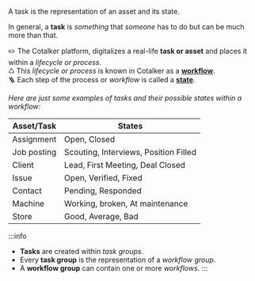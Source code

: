 

<span className="hero__subtitle">A task is the representation of an asset and its state.</span>

In general, a **task** is _something_ that _someone_ has to do but can be much more than that.

<div className="margin margin-left--lg">

✏️ The Cotalker platform, digitalizes a real-life **task or asset** and places it within a _lifecycle or process_.  
♺ This _lifecycle or process_ is known in Cotalker as a [**workflow**](/docs/documentation/client/basic_concepts#workflows).  
🪜 Each step of the process or _workflow_ is called a [**state**](/docs/documentation/client/basic_concepts#state).  

</div>

_Here are just some examples of tasks and their possible states within a workflow:_

<div className="align-center">

| Asset/Task | States | 
| ----- | ------ | 
| Assignment | Open, Closed |
| Job posting | Scouting, Interviews, Position Filled |
| Client | Lead, First Meeting, Deal Closed |
| Issue | Open, Verified, Fixed |
| Contact | Pending, Responded |
| Machine | Working, broken, At maintenance |
| Store | Good, Average, Bad |

</div>

:::info
- **Tasks** are created within _task groups_.  
- Every **task group** is the representation of a _workflow group_.  
- A **workflow group** can contain one or more _workflows_.
:::
